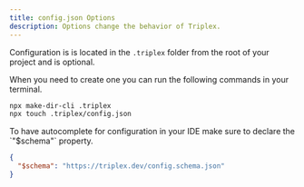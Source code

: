 ```yaml
---
title: config.json Options
description: Options change the behavior of Triplex.
---
```


Configuration is is located in the `.triplex` folder from the root of your project and is optional.

When you need to create one you can run the following commands in your terminal.

```bash filename="Terminal"
npx make-dir-cli .triplex
npx touch .triplex/config.json
```

<KnowledgeCallout>
To have autocomplete for configuration in your IDE make sure to declare the `"$schema"` property.

```json filename=".triplex/config.json"
{
  "$schema": "https://triplex.dev/config.schema.json"
}
```

</KnowledgeCallout>
